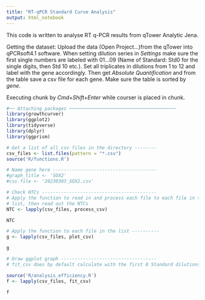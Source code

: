 ```yaml
---
title: "RT-qPCR Standard Curve Analysis"
output: html_notebook
---
```

This code is written to analyse RT q-PCR results from qTower Analytic Jena. 

Getting the dataset: 
Upload the data (Open Project...)from the qTower into qPCRsoft4.1 software.
When setting dilution series in *Settings* make sure the first single numbers are labeled with 01...09 (Name of Standard: Std0 for the single digits, then Std 10 etc.). Set all triplicates in dilutions from 1 to 12 and label with the gene accordingly. 
Then get *Absolute Quantification* and from the table save a csv file for each gene. Make sure the table is sorted by *gene*.

Executing chunk by *Cmd+Shift+Enter* while courser is placed in chunk. 

```r
#── Attaching packages ─────────────────────────────────────── 
library(growthcurver)
library(ggplot2)
library(tidyverse)
library(dplyr)
library(ggprism)
```

```r
# Get a list of all csv files in the directory --------
csv_files <- list.files(pattern = "*.csv")
source('R/functions.R')
```

```r
# Name gene here --------------------------------------
#graph_title <- 'SOX2'
#csv.file <- '20230303_SOX2.csv'
```

```r
# Check NTCs ------------------------------------------
# Apply the function to read in and process each file to each file in the csv 
# list, then read out the NTCs 
NTC <- lapply(csv_files, process_csv)

NTC
```

```r
# Apply the function to each file in the list ----------
g <- lapply(csv_files, plot_csv)

g
```

```r
# Draw ggplot graph -----------------------------------
# fit_csv does by default calculate with the first 8 Standard dilutions, if according to the first plot more can be included the function needs to be altered

source('R/analysis_efficiency.R')
f <- lapply(csv_files, fit_csv)

f
```




